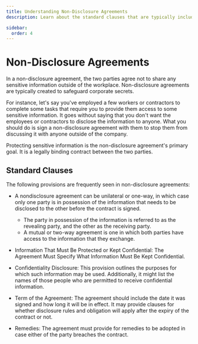 ```yaml
---
title: Understanding Non-Disclosure Agreements
description: Learn about the standard clauses that are typically included in NDA and the remedies for breach of contract.

sidebar:
  order: 4
---
```

# Non-Disclosure Agreements
In a non-disclosure agreement, the two parties agree not to share any sensitive information outside of the workplace. Non-disclosure agreements are typically created to safeguard corporate secrets.

For instance, let's say you've employed a few workers or contractors to complete some tasks that require you to provide them access to some sensitive information. It goes without saying that you don't want the employees or contractors to disclose the information to anyone. What you should do is sign a non-disclosure agreement with them to stop them from discussing it with anyone outside of the company.

Protecting sensitive information is the non-disclosure agreement's primary goal. It is a legally binding contract between the two parties.

## Standard Clauses

The following provisions are frequently seen in non-disclosure agreements:

* A nondisclosure agreement can be unilateral or one-way, in which case only one party is in possession of the information that needs to be disclosed to the other before the contract is signed.

    * The party in possession of the information is referred to as the revealing party, and the other as the receiving party.
    * A mutual or two-way agreement is one in which both parties have access to the information that they exchange.
* Information That Must Be Protected or Kept Confidential: The Agreement Must Specify What Information Must Be Kept Confidential.
* Confidentiality Disclosure: This provision outlines the purposes for which such information may be used. Additionally, it might list the names of those people who are permitted to receive confidential information.
* Term of the Agreement: The agreement should include the date it was signed and how long it will be in effect. It may provide clauses for whether disclosure rules and obligation will apply after the expiry of the contract or not.
* Remedies: The agreement must provide for remedies to be adopted in case either of the party breaches the contract.
